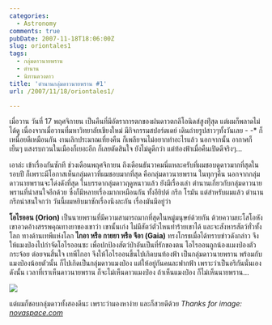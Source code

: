 ```yaml
---
categories:
  - Astronomy
comments: true
pubDate: 2007-11-18T18:06:00Z
slug: oriontales1
tags:
  - กลุ่มดาวนายพราน
  - ตำนาน
  - นิทานดวงดาว
title: 'ตำนานกลุ่มดาวนายพราน #1'
url: /2007/11/18/oriontales1/

---
```


เมื่อวาน วันที่ 17 พฤศจิกายน เป็นคืนที่มีอัตราการตกของฝนดาวตกลีโอนิดส์สูงทีุ่สุด แต่ผมก็พลาดไม่ได้ดู เนื่องจากเมื่อวานที่มหาวิทยาลัยเชียงใหม่ มีกิจกรรมสปอร์ตเดย์ เดินถ่ายรูปสาวๆทั้งวันเลย - -\* ก็เหนื่อยดีเหมือนกัน งานเลิกประมาณเที่ยงคืน ก็เพลียจนไม่อยากทำอะไรแล้ว นอกจากนั้น อากาศก็เย็นๆ แสงรบกวนในเมืองก็เยอะอีก ก็เลยตัดสินใจ ยังไม่ดูดีกว่า แต่ท้องฟ้าเมื่อคืนเปิดดีจริงๆ...

เอาล่ะ เข้าเรื่องกันซักที ช่วงเดือนพฤศจิกายน ถึงเดือนธันวาคมนี่แหละครับที่ผมชอบดูดาวมากที่สุดในรอบปี ก็เพราะมีโอกาสเห็นกลุ่มดาวที่ผมชอบมากที่สุด คือกลุ่มดาวนายพราน ในทุกๆคืน นอกจากกลุ่มดาวนายพรานจะโด่งดังที่สุด ในบรรดากลุ่มดาวฤดูหนาวแล้ว ยังมีเรื่องเล่า ตำนานเกี่ยวกับกลุ่มดาวนายพรานที่น่าสนใจอีกด้วย ซึ่งก็มีหลายเรื่องมากเหมือนกัน ทั้งอียิปต์ กรีก โรมัน แต่สำหรับผมแล้ว ตำนานกรีกน่าสนใจกว่า วันนี้ผมหยิบมาซักเรื่องนึงละกัน เรื่องมันมีอยู่ว่า

**โอไรออน (Orion)** เป็นนายพรานที่มีความสามารถมากที่สุดในหมู่มนุษย์ด้วยกัน ด้วยความยะโสโอหัง เขาอวดอ้างสรรพคุณทางยาของเขาว่า เขานั้นเก่ง ไม่มีสัตว์ตัวไหนทำร้ายเขาได้ และจะสังหารสัตว์ทั่วทั้งโลก ทางด้านเทพีแห่งโลก **ไกอา หรือ กายยา หรือ จีอา (Gaia)** ทรงโกรธเมื่อได้ทราบข่าวดังกล่าว จึงให้แมงป่องไปกำจัดโอไรออนซะ เพื่อปกป้องสัตว์ป่าอันเป็นที่รักของตน โอไรออนถูกน้องแมงป่องตัวกระจ้อย ต่อยจนสิ้นใจ เทพีไกอา จึงให้โอไรออนขึ้นไปเกิดบนท้องฟ้า เป็นกลุ่มดาวนายพราน พร้อมกับแมงป่องน้อยตัวนั้น ก็ไปเกิดเป็นกลุ่มดาวแมงป่อง แต่ให้อยู่กันคนละฟากฟ้า เพราะว่าเป็นอริกันนั่นเอง ดังนั้น เวลาที่เราเห็นดาวนายพราน ก็จะไม่เห็นดาวแมงป่อง ถ้าเห็นแมงป่อง ก็ไม่เห็นนายพราน...

![](/images/Orion.jpeg)

แต่ผมก็ชอบกลุ่มดาวทั้งสองดีนะ เพราะว่ามองหาง่าย และก็สวยดีด้วย
_Thanks for image: [novaspace.com](https://www.novaspace.com/)_
